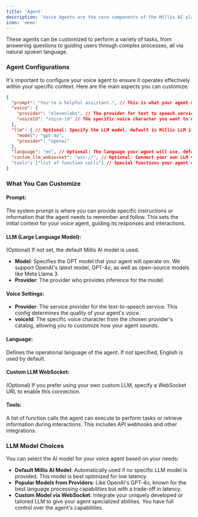 ```yaml
---
title: 'Agent'
description: 'Voice Agents are the core components of the Millis AI platform.'
icon: 'memo'
---
```


These agents can be customized to perform a variety of tasks, from answering questions to guiding users through complex processes, all via natural spoken language.

### Agent Configurations

It's important to configure your voice agent to ensure it operates effectively within your specific context. Here are the main aspects you can customize:

```json
{
  "prompt": "You're a helpful assistant.", // This is what your agent might say first
  "voice": {
    "provider": "elevenlabs", // The provider for text to speech service
    "voiceId": "voice-id" // The specific voice character you want to use
  },
  "llm": { // Optional: Specify the LLM model, default is Millis LLM if not provided
    "model": "gpt-4o",
    "provider": "openai"
  },
  "language": "en", // Optional: The language your agent will use, default is English
  "custom_llm_websocket": "wss://", // Optional: Connect your own LLM via websocket
  "tools": ["list of function calls"] // Special functions your agent can use
}
```

### What You Can Customize

#### Prompt:

The system prompt is where you can provide specific instructions or information that the agent needs to remember and follow. This sets the initial context for your voice agent, guiding its responses and interactions.

#### LLM (Large Language Model):
(Optional) If not set, the default Millis AI model is used.

- **Model**: Specifies the GPT model that your agent will operate on. We support OpenAI's latest model, GPT-4o, as well as open-source models like Meta Llama 3.
- **Provider**: The provider who provides inference for the model.

#### Voice Settings:

- **Provider**: The service provider for the text-to-speech service. This config determines the quality of your agent's voice.
- **voiceId**: The specific voice character from the chosen provider's catalog, allowing you to customize how your agent sounds.

#### Language:

Defines the operational language of the agent. If not specified, English is used by default.

#### Custom LLM WebSocket:

(Optional) If you prefer using your own custom LLM, specify a WebSocket URL to enable this connection.

#### Tools: 

A list of function calls the agent can execute to perform tasks or retrieve information during interactions. This includes API webhooks and other integrations.

### LLM Model Choices
You can select the AI model for your voice agent based on your needs:

- **Default Millis AI Model**: Automatically used if no specific LLM model is provided. This model is best optimized for low latency.
- **Popular Models from Providers**: Like OpenAI's GPT-4o, known for the best language processing capabilities but with a trade-off in latency.
- **Custom Model via WebSocket**: Integrate your uniquely developed or tailored LLM to give your agent specialized abilities. You have full control over the agent's capabilities.